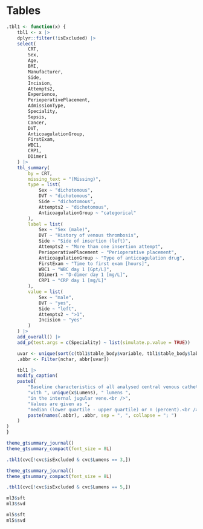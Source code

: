 # Tables

```r
.tbl1 <- function(x) {
    tbl1 <- x |>
    dplyr::filter(!isExcluded) |>
    select(
        CRT,
        Sex,
        Age,
        BMI,
        Manufacturer,
        Side,
        Incision,
        Attempts2,
        Experience,
        PerioperativePlacement,
        AdmissionType,
        Speciality,
        Sepsis,
        Cancer,
        DVT,
        AnticoagulationGroup,
        FirstExam,
        WBC1,
        CRP1,
        DDimer1
    ) |>
    tbl_summary(
        by = CRT,
        missing_text = "(Missing)",
        type = list(
            Sex ~ "dichotomous",
            DVT ~ "dichotomous",
            Side ~ "dichotomous",
            Attempts2 ~ "dichotomous",
            AnticoagulationGroup ~ "categorical"
        ),
        label = list(
            Sex ~ "Sex (male)",
            DVT ~ "History of venous thrombosis",
            Side ~ "Side of insertion (left)",
            Attempts2 ~ "More than one insertion attempt",
            PerioperativePlacement ~ "Perioperative placement",
            AnticoagulationGroup ~ "Type of anticoagulation drug",
            FirstExam ~ "Time to first exam [hours]",
            WBC1 ~ "WBC day 1 [Gpt/L]",
            DDimer1 ~ "D-dimer day 1 [mg/L]",
            CRP1 ~ "CRP day 1 [mg/L]"
        ),
        value = list(
            Sex ~ "male",
            DVT ~ "yes",
            Side ~ "left",
            Attempts2 ~ ">1",
            Incision ~ "yes"
        )
    ) |>
    add_overall() |>
    add_p(test.args = c(Speciality) ~ list(simulate.p.value = TRUE))

    uvar <- unique(sort(c(tbl1$table_body$variable, tbl1$table_body$label)))
    .abbr <- Filter(nchar, abbr[uvar])

    tbl1 |>
    modify_caption(
    paste0(
        "Baseline characteristics of all analysed central venous catheters ",
        "with ", unique(x$Lumens), " lumens ",
        "in the internal jugular vene.<br />",
        "Values are given as ",
        "median (lower quartile - upper quartile) or n (percent).<br />",
        paste(names(.abbr), .abbr, sep = ", ", collapse = "; ")
    )
)
}
```

```r
theme_gtsummary_journal()
theme_gtsummary_compact(font_size = 8L)

.tbl1(cvc[!cvc$isExcluded & cvc$Lumens == 3,])
```

```r
theme_gtsummary_journal()
theme_gtsummary_compact(font_size = 8L)

.tbl1(cvc[!cvc$isExcluded & cvc$Lumens == 5,])
```

```r
ml3$sft
ml3$svd
```

```r
ml5$sft
ml5$svd
```
